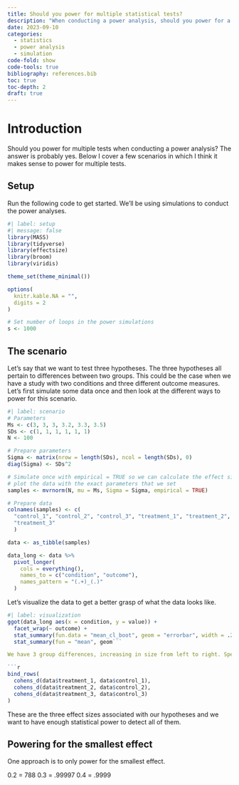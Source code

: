 ```yaml
---
title: Should you power for multiple statistical tests?
description: "When conducting a power analysis, should you power for a single test or multiple tests? In this blog post I provide a few examples of when you should power for multiple tests."
date: 2023-09-10
categories:
  - statistics
  - power analysis
  - simulation
code-fold: show
code-tools: true
bibliography: references.bib
toc: true
toc-depth: 2
draft: true
---
```


# Introduction

Should you power for multiple tests when conducting a power analysis? The answer is probably yes. Below I cover a few scenarios in which I think it makes sense to power for multiple tests.

## Setup

Run the following code to get started. We'll be using simulations to conduct the power analyses.

```r
#| label: setup
#| message: false
library(MASS)
library(tidyverse)
library(effectsize)
library(broom)
library(viridis)

theme_set(theme_minimal())

options(
  knitr.kable.NA = "",
  digits = 2
)

# Set number of loops in the power simulations
s <- 1000
```

## The scenario

Let's say that we want to test three hypotheses. The three hypotheses all pertain to differences between two groups. This could be the case when we have a study with two conditions and three different outcome measures. Let's first simulate some data once and then look at the different ways to power for this scenario.

```r
#| label: scenario
# Parameters
Ms <- c(3, 3, 3, 3.2, 3.3, 3.5)
SDs <- c(1, 1, 1, 1, 1, 1)
N <- 100

# Prepare parameters
Sigma <- matrix(nrow = length(SDs), ncol = length(SDs), 0)
diag(Sigma) <- SDs^2

# Simulate once with empirical = TRUE so we can calculate the effect sizes and
# plot the data with the exact parameters that we set
samples <- mvrnorm(N, mu = Ms, Sigma = Sigma, empirical = TRUE)

# Prepare data
colnames(samples) <- c(
  "control_1", "control_2", "control_3", "treatment_1", "treatment_2", 
  "treatment_3"
  )

data <- as_tibble(samples)

data_long <- data %>%
  pivot_longer(
    cols = everything(),
    names_to = c("condition", "outcome"),
    names_pattern = "(.+)_(.)"
  )
```

Let's visualize the data to get a better grasp of what the data looks like.

```r
#| label: visualization
ggot(data_long aes(x = condition, y = value)) +
  facet_wrap(~ outcome) +
  stat_summary(fun.data = "mean_cl_boot", geom = "errorbar", width = .25) +
  stat_summary(fun = "mean", geom```

We have 3 group differences, increasing in size from left to right. Specifically, the differences in terms of a Cohen's d are:

```r
bind_rows(
  cohens_d(data$treatment_1, data$control_1),
  cohens_d(data$treatment_2, data$control_2),
  cohens_d(data$treatment_3, data$control_3)
)
```

These are the three effect sizes associated with our hypotheses and we want to have enough statistical power to detect all of them.

## Powering for the smallest effect

One approach is to only power for the smallest effect. 

0.2 = 788
0.3 = .99997
0.4 = .9999

